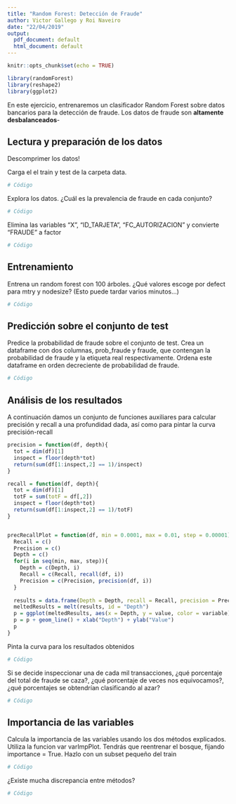 ```yaml
---
title: "Random Forest: Detección de Fraude"
author: Victor Gallego y Roi Naveiro
date: "22/04/2019"
output:
  pdf_document: default
  html_document: default
---
```


```r
knitr::opts_chunk$set(echo = TRUE)
```


```r
library(randomForest)
library(reshape2)
library(ggplot2)
```

En este ejercicio, entrenaremos un clasificador Random Forest sobre datos bancarios para la detección de fraude. Los datos de fraude son **altamente desbalanceados**-

## Lectura y preparación de los datos

Descomprimer los datos!

Carga el el train y test de la carpeta data.

```r
# Código
```

Explora los datos. ¿Cuál es la prevalencia de fraude en cada conjunto?

```r
# Código
```

Elimina las variables "X", "ID_TARJETA", "FC_AUTORIZACION" y convierte "FRAUDE" a factor
```r
# Código
```


## Entrenamiento

Entrena un random forest con 100 árboles. ¿Qué valores escoge por defect para mtry y nodesize? (Esto puede tardar varios minutos...)

```r
# Código
```

## Predicción sobre el conjunto de test

Predice la probabilidad de fraude sobre el conjunto de test. Crea un dataframe con dos columnas, prob_fraude y fraude, que contengan la probabilidad de fraude y la etiqueta real respectivamente. Ordena este dataframe en orden decreciente de probabilidad de fraude.

```r
# Código
```

## Análisis de los resultados

A continuación damos un conjunto de funciones auxiliares para calcular precisión y recall a una profundidad dada, así como para pintar la curva precisión-recall

```r
precision = function(df, depth){
  tot = dim(df)[1]
  inspect = floor(depth*tot)
  return(sum(df[1:inspect,2] == 1)/inspect)
}

recall = function(df, depth){
  tot = dim(df)[1]
  totF = sum(totF = df[,2])
  inspect = floor(depth*tot)
  return(sum(df[1:inspect,2] == 1)/totF)
}


precRecallPlot = function(df, min = 0.0001, max = 0.01, step = 0.00001){
  Recall = c()
  Precision = c()
  Depth = c()
  for(i in seq(min, max, step)){
    Depth = c(Depth, i)
    Recall = c(Recall, recall(df, i))
    Precision = c(Precision, precision(df, i))
  }
  
  results = data.frame(Depth = Depth, recall = Recall, precision = Precision)
  meltedResults = melt(results, id = "Depth")
  p = ggplot(meltedResults, aes(x = Depth, y = value, color = variable))
  p = p + geom_line() + xlab("Depth") + ylab("Value")
  p
}
```

Pinta la curva para los resultados obtenidos

```r
# Código
```


Si se decide inspeccionar una de cada mil transacciones, ¿qué porcentaje del total de fraude se caza?, ¿qué porcentaje de veces nos equivocamos?, ¿qué porcentajes se obtendrían clasificando al azar?

```r
# Código
```


## Importancia de las variables

Calcula la importancia de las variables usando los dos métodos explicados. Utiliza la funcion var varImpPlot. Tendrás que reentrenar el bosque, fijando importance = True. Hazlo con un subset pequeño del train

```r
# Código
```


¿Existe mucha discrepancia entre métodos?
```r
# Código
```

